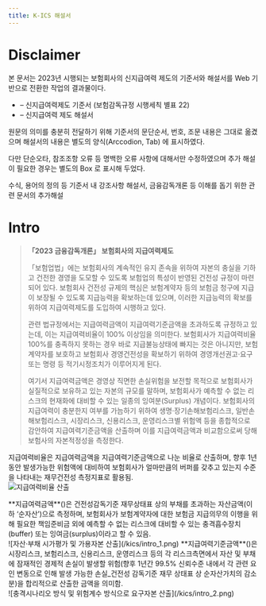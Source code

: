 ```yaml
---
title: K-ICS 해설서
---
```


# Disclaimer

본 문서는 2023년 시행되는 보험회사의 신지급여력 제도의 기준서와 해설서를 Web 기반으로 전환한 작업의 결과물이다.
- – 신지급여력제도 기준서 (보험감독규정 시행세칙 별표 22)
- – 신지급여력 제도 해설서


원문의 의미를 충분히 전달하기 위해 기준서의 문단순서, 번호, 조문 내용은 그대로 옮겼으며
해설서의 내용은 별도의 양식(Arccodion, Tab) 에 표시하였다.

다만 단순오타, 참조조항 오류 등 명백한 오류 사항에 대해서만 수정하였으며 추가 해설이 필요한 경우는 별도의 Box 로 표시해 두었다.

<GCallout severity="success" title ="기준서">
수식, 용어의 정의 등 기준서 내 강조사항
</GCallout>

<GCallout severity="info" title ="관련내용">
해설서, 금융감독개론 등 이해를 돕기 위한 관련 문서의 추가해설
</GCallout>

# Intro

> **「2023 금융감독개론」 보험회사의 지급여력제도**
> 
> 「보험업법」에는 보험회사의 계속적인 유지 존속을 위하여 자본의 충실을 기하고 건전한 경영을 도모할 수 있도록 보험업의 특성이 반영된 건전성 규정이 마련되어 있다. 보험회사 건전성 규제의 핵심은 보험계약자 등의 보험금 청구에 지급이 보장될 수 있도록 지급능력을 확보하는데 있으며, 이러한 지급능력의 확보를 위하여 지급여력제도를 도입하여 시행하고 있다.
>
> 관련 법규정에서는 지급여력금액이 지급여력기준금액을 초과하도록 규정하고 있는데, 이는 지급여력비율이 100% 이상임을 의미한다. 보험회사가 지급여력비율 100%를 충족하지 못하는 경우 바로 지급불능상태에 빠지는 것은 아니지만, 보험계약자를 보호하고 보험회사 경영건전성을 확보하기 위하여 경영개선권고·요구 또는 명령 등 적기시정조치가 이루어지게 된다.
>
> 여기서 지급여력금액은 경영상 직면한 손실위험을 보전할 목적으로 보험회사가 실질적으로 보유하고 있는 자본의 규모를 말하며, 보험회사가 예측할 수 없는 리스크의 현재화에 대비할 수 있는 일종의 잉여분(Surplus) 개념이다. 보험회사의 지급여력이 충분한지 여부를 가늠하기 위하여 생명·장기손해보험리스크, 일반손해보험리스크, 시장리스크, 신용리스크, 운영리스크별 위험액 등을 종합적으로 감안하여 지급여력기준금액을 산출하며 이를 지급여력금액과 비교함으로써 당해 보험사의 자본적정성을 측정한다.
>


<Accordion multiple activeIndex={[]}>
<AccordionTab header="지급여력비율의 의미">

지급여력비율은 지급여력금액을 지급여력기준금액으로 나눈 비율로 산출하며, 향후 1년 동안 발생가능한 위험액에 대비하여 보험회사가 얼마만큼의 버퍼를 갖추고 있는지 수준을 나타내는 재무건전성 측정지표로 활용됨.
<br/>
![지급여력비율 산출](/kics/intro_3.png)


<TabView>
    <TabPanel header="지급여력금액" >
        **지급여력금액**(<OverlayDemo id="가용자본" />)은 건전성감독기준 재무상태표 상의 부채를 초과하는 자산금액(이하 ‘순자산’)으로 측정하며, 보험회사가 보험계약자에 대한 보험금 지급의무의 이행을 위해 필요한 책임준비금 외에 예측할 수 없는 리스크에 대비할 수 있는 충격흡수장치(buffer) 또는 잉여금(surplus)이라고 할 수 있음.
        <br/>
        ![자산·부채 시가평가 및 가용자본 산출](/kics/intro_1.png)
    </TabPanel>
    <TabPanel header="지급여력기준금액" >
        **지급여력기준금액**(<OverlayDemo id="요구자본" />)은 시장리스크, 보험리스크, 신용리스크, 운영리스크 등의 각 리스크측면에서 자산 및 부채에 잠재적인 경제적 손실이 발생할 위험(향후 1년간 99.5% 신뢰수준 내에서 각 관련 요인 변동으로 인해 발생 가능한 손실_건전성 감독기준 재무 상태표 상 순자산가치의 감소분)을 합리적으로 산출한 금액을 의미함.
        <br/>
        ![충격시나리오 방식 및 위험계수 방식으로 요구자본 산출](/kics/intro_2.png)
     </TabPanel>
</TabView>
</AccordionTab>
</Accordion>

